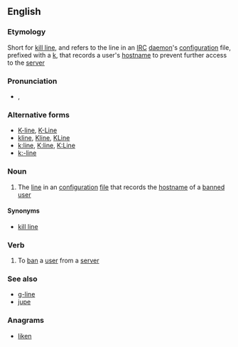 ==English==
{{wikipedia}}

===Etymology===
Short for [[kill line]], and refers to the line in an [[IRC]] [[daemon]]'s [[configuration]] file, prefixed with a [[k]], that records a user's [[hostname]] to prevent further access to the [[server]]

===Pronunciation===
* {{enPR|kāʹlīn'}}, {{IPA|/ˈkeɪˌlaɪn/|lang=en}}

===Alternative forms===
* [[K-line]], [[K-Line]]
* [[kline]], [[Kline]], [[KLine]]
* [[k:line]], [[K:line]], [[K:Line]]
* [[k:-line]]

===Noun===
{{en-noun}}

# {{context|IRC|lang=en}} The [[line]] in an {{w|IRCd}} [[configuration]] [[file]] that records the [[hostname]] of a [[banned]] [[user]]

====Synonyms====
* [[kill line]]

===Verb===
{{en-verb|k-lin}}

# {{context|transitive|IRC|lang=en}} To [[ban]] a [[user]] from a [[server]]

===See also===
* [[g-line]]
* [[jupe#English|jupe]]

===Anagrams===
* [[liken#English|liken]]